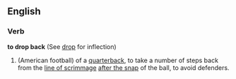 ==English==
===Verb===
'''to drop back''' (See [[drop]] for inflection)
#(American football) of a [[quarterback]], to take a number of steps back from the [[line of scrimmage]] [[after the snap]] of the ball, to avoid defenders.